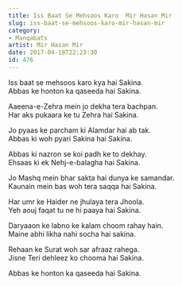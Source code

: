 ```yaml
---
title: Iss Baat Se Mehsoos Karo  Mir Hasan Mir
slug: iss-baat-se-mehsoos-karo-mir-hasan-mir
category: 
- Manqabats
artist: Mir Hasan Mir
date: 2017-04-18T22:23:30
id: 476
---
```


<p>Iss baat se mehsoos karo kya hai Sakina.<br />
Abbas ke honton ka qaseeda hai Sakina.</p>
<p>Aaeena-e-Zehra mein jo dekha tera bachpan.<br />
Har aks pukaara ke tu Zehra hai Sakina.</p>
<p>Jo pyaas ke parcham ki Alamdar hai ab tak.<br />
Abbas ki woh pyari Sakina hai Sakina.</p>
<p>Abbas ki nazron se koi padh ke to dekhay.<br />
Ehsaas ki ek Nehj-e-balagha hai Sakina.</p>
<p>Jo Mashq mein bhar sakta hai dunya ke samandar.<br />
Kaunain mein bas woh tera saqqa hai Sakina.</p>
<p>Har umr ke Haider ne jhulaya tera Jhoola.<br />
Yeh aouj faqat tu ne hi paaya hai Sakina.</p>
<p>Daryaaon ke labno ke kalam choom rahay hain.<br />
Maine abhi likha nahi socha hai sakina.</p>
<p>Rehaan ke Surat woh sar afraaz rahega.<br />
Jisne Teri dehleez ko chooma hai Sakina.</p>
<p>Abbas ke honton ka qaseeda hai Sakina.</p>
<p> </p>